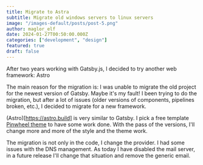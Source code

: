 ```yaml
---
title: Migrate to Astra
subtitle: Migrate old windows servers to linux servers
image: "/images-default/posts/post-5.png"
author: maglor_elf
date: 2024-01-27T00:50:00.000Z
categories: ["development", "design"]
featured: true
draft: false
---
```

After two years working with Gatsby.js, I decided to try another web framework: Astro

The main reason for the migration is: I was unable to migrate the old project for the newest version of Gatsby. Maybe it's my fault! I been trying to do the migration, but after a lot of issues (older versions of components, pipelines broken, etc.), I decided to migrate for a new framework.

(Astro)[https://astro.build] is very similar to Gatsby. I pick a free template [Pinwheel theme](https://github.com/themefisher/pinwheel-astro) to have some work done. With the pass of the versions, I'll change more and more of the style and the theme work.

The migration is not only in the code, I change the provider. I had some issues with the DNS management. As today I have disabled the mail server, in a future release I'll change that situation and remove the generic email.


